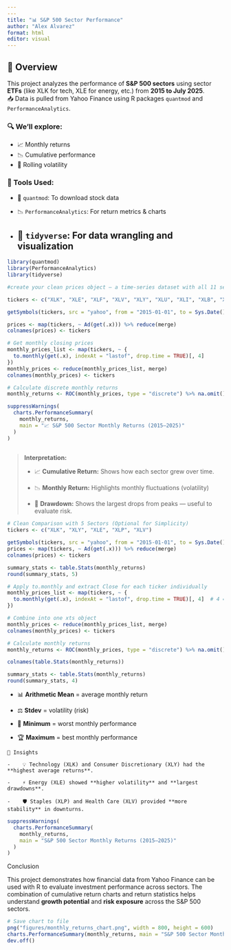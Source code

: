 ```yaml
---
---
title: "📊 S&P 500 Sector Performance"
author: "Alex Alvarez"
format: html
editor: visual
---
```


## 🧠 Overview

This project analyzes the performance of **S&P 500 sectors** using sector **ETFs** (like XLK for tech, XLE for energy, etc.) from **2015 to July 2025**.\
📥 Data is pulled from Yahoo Finance using R packages `quantmod` and `PerformanceAnalytics`.

### 🔍 We’ll explore:

-   📈 Monthly returns\
-   📉 Cumulative performance\
-   🔁 Rolling volatility

### 🧰 Tools Used:

-   🧮 `quantmod`: To download stock data\

-   📉 `PerformanceAnalytics`: For return metrics & charts\

-   

    ## 🧹 `tidyverse`: For data wrangling and visualization

```r
library(quantmod)
library(PerformanceAnalytics)
library(tidyverse)

```

```r
#create your clean prices object — a time-series dataset with all 11 sector ETF prices from 2015 to today (July 25, 2025).

tickers <- c("XLK", "XLE", "XLF", "XLV", "XLY", "XLU", "XLI", "XLB", "XLRE", "XLC", "XLP")

getSymbols(tickers, src = "yahoo", from = "2015-01-01", to = Sys.Date())

prices <- map(tickers, ~ Ad(get(.x))) %>% reduce(merge)
colnames(prices) <- tickers
```

```r
# Get monthly closing prices
monthly_prices_list <- map(tickers, ~ {
  to.monthly(get(.x), indexAt = "lastof", drop.time = TRUE)[, 4]
})
monthly_prices <- reduce(monthly_prices_list, merge)
colnames(monthly_prices) <- tickers

# Calculate discrete monthly returns
monthly_returns <- ROC(monthly_prices, type = "discrete") %>% na.omit()

suppressWarnings(
  charts.PerformanceSummary(
    monthly_returns,
    main = "📈 S&P 500 Sector Monthly Returns (2015–2025)"
  )
)
 
```

> **Interpretation:**
>
> -   📈 **Cumulative Return:** Shows how each sector grew over time.
>
> -   📉 **Monthly Return:** Highlights monthly fluctuations (volatility)
>
> -   🔻 **Drawdown:** Shows the largest drops from peaks — useful to evaluate risk.

```r
# Clean Comparison with 5 Sectors (Optional for Simplicity)
tickers <- c("XLK", "XLY", "XLE", "XLP", "XLV")

getSymbols(tickers, src = "yahoo", from = "2015-01-01", to = Sys.Date())
prices <- map(tickers, ~ Ad(get(.x))) %>% reduce(merge)
colnames(prices) <- tickers
```

```r
summary_stats <- table.Stats(monthly_returns)
round(summary_stats, 5)

```

```r
# Apply to.monthly and extract Close for each ticker individually
monthly_prices_list <- map(tickers, ~ {
  to.monthly(get(.x), indexAt = "lastof", drop.time = TRUE)[, 4]  # 4 = Close
})

# Combine into one xts object
monthly_prices <- reduce(monthly_prices_list, merge)
colnames(monthly_prices) <- tickers

# Calculate monthly returns
monthly_returns <- ROC(monthly_prices, type = "discrete") %>% na.omit()

```

```r
colnames(table.Stats(monthly_returns))
```

```r
summary_stats <- table.Stats(monthly_returns)
round(summary_stats, 4)
```

-   📊 **Arithmetic Mean** = average monthly return

<!-- -->

-   ⚖️ **Stdev** = volatility (risk)

<!-- -->

-   🚨 **Minimum** = worst monthly performance

-   🏆 **Maximum** = best monthly performance

```         
🧠 Insights

-    💡 Technology (XLK) and Consumer Discretionary (XLY) had the **highest average returns**.

-    ⚡ Energy (XLE) showed **higher volatility** and **largest drawdowns**.

-    🛡️ Staples (XLP) and Health Care (XLV) provided **more stability** in downturns.
```

```r
suppressWarnings(
  charts.PerformanceSummary(
    monthly_returns,
    main = "S&P 500 Sector Monthly Returns (2015–2025)"
  )
) 
```

Conclusion

This project demonstrates how financial data from Yahoo Finance can be used with R to evaluate investment performance across sectors. The combination of cumulative return charts and return statistics helps understand **growth potential** and **risk exposure** across the S&P 500 sectors.

```r
# Save chart to file
png("figures/monthly_returns_chart.png", width = 800, height = 600)
charts.PerformanceSummary(monthly_returns, main = "S&P 500 Sector Monthly Returns (2015–2025)")
dev.off()
```
